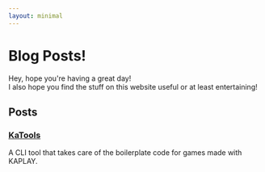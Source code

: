 ```yaml
---
layout: minimal
---
```


# Blog Posts!

Hey, hope you're having a great day!  
I also hope you find the stuff on this website useful or at least entertaining!  

## Posts

### [KaTools](katools)

A CLI tool that takes care of the boilerplate code for games made with KAPLAY.
